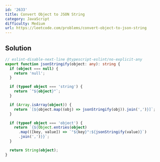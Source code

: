 ```yaml
---
id: '2633'
title: Convert Object to JSON String
category: JavaScript
difficulty: Medium
url: https://leetcode.com/problems/convert-object-to-json-string
---
```


## Solution

```typescript filename="solution.ts" copy
// eslint-disable-next-line @typescript-eslint/no-explicit-any
export function jsonStringify(object: any): string {
  if (object === null) {
    return 'null';
  }

  if (typeof object === 'string') {
    return `"${object}"`;
  }

  if (Array.isArray(object)) {
    return `[${object.map((obj) => jsonStringify(obj)).join(',')}]`;
  }

  if (typeof object === 'object') {
    return `{${Object.entries(object)
      .map(([key, value]) => `"${key}":${jsonStringify(value)}`)
      .join(',')}}`;
  }

  return String(object);
}
```
